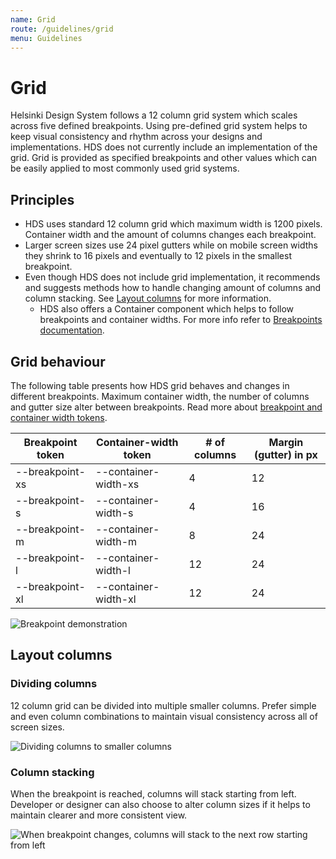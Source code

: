 ```yaml
---
name: Grid
route: /guidelines/grid
menu: Guidelines
---
```



# Grid

<LargeParagraph>
    Helsinki Design System follows a 12 column grid system which scales across five defined breakpoints. Using pre-defined grid system helps to keep visual consistency and rhythm across your designs and implementations.
</LargeParagraph>

<Notification label="Note about HDS Grid values!" className="siteNotification">
    HDS does not currently include an implementation of the grid. Grid is provided as specified breakpoints and other values which can be easily applied to most commonly used grid systems.
</Notification>

## Principles

- HDS uses standard 12 column grid which maximum width is 1200 pixels. Container width and the amount of columns changes each breakpoint.
- Larger screen sizes use 24 pixel gutters while on mobile screen widths they shrink to 16 pixels and eventually to 12 pixels in the smallest breakpoint.
- Even though HDS does not include grid implementation, it recommends and suggests methods how to handle changing amount of columns and column stacking. See [Layout columns](/guidelines/grid#layout-columns) for more information.
    - HDS also offers a Container component which helps to follow breakpoints and container widths. For more info refer to [Breakpoints documentation](/design-tokens/breakpoints#usage).

## Grid behaviour

The following table presents how HDS grid behaves and changes in different breakpoints. Maximum container width, the number of columns and gutter size alter between breakpoints. Read more about [breakpoint and container width tokens](/design-tokens/breakpoints#tokens).

Breakpoint token | Container-width token | # of columns | Margin (gutter) in px
-----------------|-----------------------|--------------|----------------------
--breakpoint-xs  | --container-width-xs  | 4            | 12
--breakpoint-s   | --container-width-s   | 4            | 16
--breakpoint-m   | --container-width-m   | 8            | 24
--breakpoint-l   | --container-width-l   | 12           | 24
--breakpoint-xl  | --container-width-xl  | 12           | 24

<Image src="https://hds.hel.fi/v1/static/grid-breakpoint-demonstration.png" alt="Breakpoint demonstration" style="max-width:100%" viewable/>

## Layout columns

### Dividing columns

12 column grid can be divided into multiple smaller columns. Prefer simple and even column combinations to maintain visual consistency across all of screen sizes.

<Image src="https://hds.hel.fi/v1/static/grid-layout-columns.png" alt="Dividing columns to smaller columns" style="max-width:100%" viewable/>

### Column stacking

When the breakpoint is reached, columns will stack starting from left. Developer or designer can also choose to alter column sizes if it helps to maintain clearer and more consistent view.

<Image src="https://hds.hel.fi/v1/static/grid-column-stacking.png" alt="When breakpoint changes, columns will stack to the next row starting from left" style="max-width:100%" viewable/>

